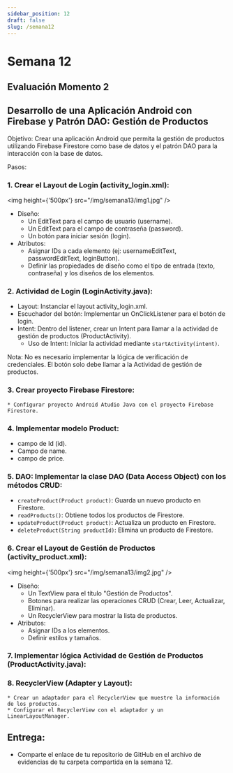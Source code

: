 ```yaml
---
sidebar_position: 12
draft: false
slug: /semana12
---
```

# Semana 12

## Evaluación Momento 2 

## Desarrollo de una Aplicación Android con Firebase y Patrón DAO: Gestión de Productos

Objetivo: Crear una aplicación Android que permita la gestión de productos utilizando Firebase Firestore como base de datos y el patrón DAO para la interacción con la base de datos.

Pasos:

### 1. Crear el Layout de Login (activity_login.xml):

<img  height={'500px'}  src="/img/semana13/img1.jpg" />

* Diseño:
    * Un EditText para el campo de usuario (username).
    * Un EditText para el campo de contraseña (password).
    * Un botón para iniciar sesión (login).
* Atributos:
    * Asignar IDs a cada elemento (ej: usernameEditText, passwordEditText, loginButton).
    * Definir las propiedades de diseño como el tipo de entrada (texto, contraseña) y los diseños de los elementos.

### 2. Actividad de Login (LoginActivity.java):

* Layout: Instanciar el layout activity_login.xml.
* Escuchador del botón: Implementar un OnClickListener para el botón de login.
* Intent: Dentro del listener, crear un Intent para llamar a la actividad de gestión de productos (ProductActivity).
    * Uso de Intent: Iniciar la actividad mediante `startActivity(intent)`.

Nota: No es necesario implementar la lógica de verificación de credenciales. El botón solo debe llamar a la Actividad de gestión de productos.

### 3. Crear proyecto Firebase Firestore:
    * Configurar proyecto Android Atudio Java con el proyecto Firebase Firestore. 

### 4. Implementar modelo Product:

* campo de Id (id).
* Campo de name.
* campo de price.

### 5. DAO: Implementar la clase DAO (Data Access Object) con los métodos CRUD:
* `createProduct(Product product)`: Guarda un nuevo producto en Firestore.
* `readProducts()`: Obtiene todos los productos de Firestore.
* `updateProduct(Product product)`: Actualiza un producto en Firestore.
* `deleteProduct(String productId)`: Elimina un producto de Firestore.

### 6. Crear el Layout de Gestión de Productos (activity_product.xml):

<img  height={'500px'}  src="/img/semana13/img2.jpg" />

* Diseño:
    * Un TextView para el título "Gestión de Productos".
    * Botones para realizar las operaciones CRUD (Crear, Leer, Actualizar, Eliminar).
    * Un RecyclerView para mostrar la lista de productos.
* Atributos:
    * Asignar IDs a los elementos.
    * Definir estilos y tamaños.

### 7. Implementar lógica Actividad de Gestión de Productos (ProductActivity.java):

### 8. RecyclerView (Adapter y Layout):
    * Crear un adaptador para el RecyclerView que muestre la información de los productos.
    * Configurar el RecyclerView con el adaptador y un LinearLayoutManager.

## Entrega:

*  Comparte el enlace de tu repositorio de GitHub en el archivo de evidencias de tu carpeta compartida en la semana 12.